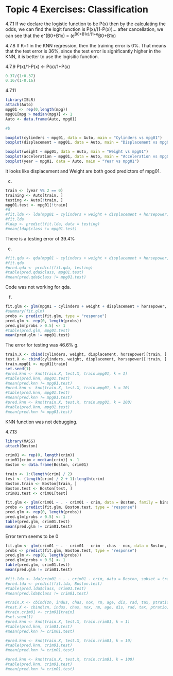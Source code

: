 # Topic 4 Exercises: Classification

4.7.1
If we declare the logistic function to be P(x) then by the calculating the odds, we can find the logit function is P(x)/(1-P(x))... after cancellation, we can see that the e^(B0+B1x) = (e^B0+B1x)/(1+e^B0+B1x)

4.7.8
If K=1 in the KNN regression, then the training error is 0%. That means that the test error is 36%, since the test error is significantly higher in the KNN, it is better to use the logisitic function. 

4.7.9
P(x)/1-P(x) <- P(x)/1+P(x)
```r
0.37/(1+0.37)
0.16/(1-0.16)
```

4.7.11
```r
library(ISLR)
attach(Auto)
mpg01 <- rep(0,length(mpg))
mpg01[mpg > median(mpg)] <- 1
Auto <- data.frame(Auto, mpg01)
```

```r
#b

boxplot(cylinders ~ mpg01, data = Auto, main = "Cylinders vs mpg01")
boxplot(displacement ~ mpg01, data = Auto, main = "Displacement vs mpg01")

boxplot(weight ~ mpg01, data = Auto, main = "Weight vs mpg01")
boxplot(acceleration ~ mpg01, data = Auto, main = "Acceleration vs mpg01")
boxplot(year ~ mpg01, data = Auto, main = "Year vs mpg01")

```
It looks like displacement and Weight are both good predictors of mpg01.

c. 
```r
train <- (year %% 2 == 0)
training <- Auto[train, ]
testing <- Auto[!train, ]
mpg01.test <- mpg01[!train]
#d
#fit.lda <- lda(mpg01 ~ cylinders + weight + displacement + horsepower, data = Auto, subset = train)
#fit.lda
#ldap <- predict(fit.lda, data = testing)
#mean(ldap$class != mpg01.test)

```
There is a testing error of 39.4%

e.
```r
#fit.qda <- qda(mpg01 ~ cylinders + weight + displacement + horsepower, data = Auto, subset = train)
#fit.qda
#pred.qda <- predict(fit.qda, testing)
#table(pred.qda$class, mpg01.test)
#mean(pred.qda$class != mpg01.test)
```
Code was not working for qda.

f. 
```r
fit.glm <- glm(mpg01 ~ cylinders + weight + displacement + horsepower, data = Auto, family = binomial, subset = train)
#summary(fit.glm)
probs <- predict(fit.glm, type = "response")
pred.glm <- rep(0, length(probs))
pred.glm[probs > 0.5] <- 1
#table(pred.glm, mpg01.test)
mean(pred.glm != mpg01.test)
```
The error for testing was 46.6%
g.
```r
train.X <- cbind(cylinders, weight, displacement, horsepower)[train, ]
test.X <- cbind(cylinders, weight, displacement, horsepower)[!train, ]
train.mpg01 <- mpg01[train]
set.seed(1)
#pred.knn <- knn(train.X, test.X, train.mpg01, k = 1)
#table(pred.knn, mpg01.test)
#mean(pred.knn != mpg01.test)
#pred.knn <- knn(train.X, test.X, train.mpg01, k = 10)
#table(pred.knn, mpg01.test)
#mean(pred.knn != mpg01.test)
#pred.knn <- knn(train.X, test.X, train.mpg01, k = 100)
#table(pred.knn, mpg01.test)
#mean(pred.knn != mpg01.test)
```
KNN function was not debugging. 

4.7.13
```r
library(MASS)
attach(Boston)

crim01 <- rep(0, length(crim))
crim01[crim > median(crim)] <- 1
Boston <- data.frame(Boston, crim01)

train <- 1:(length(crim) / 2)
test <- (length(crim) / 2 + 1):length(crim)
Boston.train <- Boston[train, ]
Boston.test <- Boston[test, ]
crim01.test <- crim01[test]

fit.glm <- glm(crim01 ~ . - crim01 - crim, data = Boston, family = binomial, subset = train)
probs <- predict(fit.glm, Boston.test, type = "response")
pred.glm <- rep(0, length(probs))
pred.glm[probs > 0.5] <- 1
table(pred.glm, crim01.test)
mean(pred.glm != crim01.test)
```
Error term seems to be 0
```r
fit.glm <- glm(crim01 ~ . - crim01 - crim - chas - nox, data = Boston, family = binomial, subset = train)
probs <- predict(fit.glm, Boston.test, type = "response")
pred.glm <- rep(0, length(probs))
pred.glm[probs > 0.5] <- 1
table(pred.glm, crim01.test)
mean(pred.glm != crim01.test)
```
```r
#fit.lda <- lda(crim01 ~ . - crim01 - crim, data = Boston, subset = train)
#pred.lda <- predict(fit.lda, Boston.test)
#table(pred.lda$class, crim01.test)
#mean(pred.lda$class != crim01.test)
```

```r
#train.X <- cbind(zn, indus, chas, nox, rm, age, dis, rad, tax, ptratio, black, lstat, medv)[train, ]
#test.X <- cbind(zn, indus, chas, nox, rm, age, dis, rad, tax, ptratio, black, lstat, medv)[test, ]
#train.crim01 <- crim01[train]
#set.seed(1)
#pred.knn <- knn(train.X, test.X, train.crim01, k = 1)
#table(pred.knn, crim01.test)
#mean(pred.knn != crim01.test)
```
```r
#pred.knn <- knn(train.X, test.X, train.crim01, k = 10)
#table(pred.knn, crim01.test)
#mean(pred.knn != crim01.test)
```
```r
#pred.knn <- knn(train.X, test.X, train.crim01, k = 100)
#table(pred.knn, crim01.test)
#mean(pred.knn != crim01.test)
```

